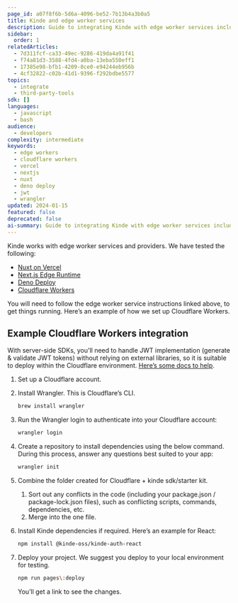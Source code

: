```yaml
---
page_id: a07f8f6b-5d6a-4096-be52-7b13b4a3b0a5
title: Kinde and edge worker services
description: Guide to integrating Kinde with edge worker services including Cloudflare Workers, Vercel, Next.js Edge Runtime, and Deno Deploy with JWT handling
sidebar:
  order: 1
relatedArticles:
  - 7d311fcf-ca33-49ec-9286-419da4a91f41
  - f74a81d3-3588-4fd4-a0ba-13eba550eff1
  - 17385e98-bfb1-4209-8ce0-e94244eb956b
  - 4cf32822-c02b-41d1-9396-f292bdbe5577
topics:
  - integrate
  - third-party-tools
sdk: []
languages:
  - javascript
  - bash
audience:
  - developers
complexity: intermediate
keywords:
  - edge workers
  - cloudflare workers
  - vercel
  - nextjs
  - nuxt
  - deno deploy
  - jwt
  - wrangler
updated: 2024-01-15
featured: false
deprecated: false
ai-summary: Guide to integrating Kinde with edge worker services including Cloudflare Workers, Vercel, Next.js Edge Runtime, and Deno Deploy with JWT handling.
---
```


Kinde works with edge worker services and providers. We have tested the following:

- [Nuxt on Vercel](https://vercel.com/docs/frameworks/nuxt#edge-functions)
- [Next.js Edge Runtime](https://nextjs.org/docs/pages/api-reference/edge)
- [Deno Deploy](https://deno.com/deploy)
- [Cloudflare Workers](https://workers.cloudflare.com/)

You will need to follow the edge worker service instructions linked above, to get things running. Here’s an example of how we set up Cloudflare Workers.

## Example Cloudflare Workers integration

<Aside>

With server-side SDKs, you'll need to handle JWT implementation (generate & validate JWT tokens) without relying on external libraries, so it is suitable to deploy within the Cloudflare environment. [Here’s some docs to help](https://github.com/tsndr/cloudflare-worker-jwt).

</Aside>

1. Set up a Cloudflare account.
2. Install Wrangler. This is Cloudflare’s CLI.

   ```bash
   brew install wrangler
   ```

3. Run the Wrangler login to authenticate into your Cloudflare account:

   ```bash
   wrangler login
   ```

4. Create a repository to install dependencies using the below command. During this process, answer any questions best suited to your app:

   ```bash
   wrangler init
   ```

5. Combine the folder created for Cloudflare + kinde sdk/starter kit.
   1. Sort out any conflicts in the code (including your package.json / package-lock.json files), such as conflicting scripts, commands, dependencies, etc.
   2. Merge into the one file.
6. Install Kinde dependencies if required. Here’s an example for React:

   ```bash
   npm install @kinde-oss/kinde-auth-react
   ```

7. Deploy your project. We suggest you deploy to your local environment for testing.

   ```bash
   npm run pages\:deploy
   ```

   You’ll get a link to see the changes.
